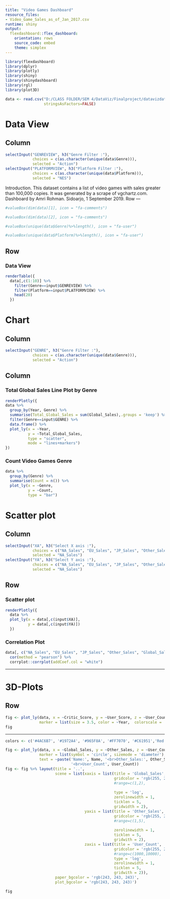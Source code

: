 ---
title: "Video Games Dashboard"
resource_files:
- Video_Game_Sales_as_of_Jan_2017.csv
runtime: shiny
output:
  flexdashboard::flex_dashboard:
    orientation: rows
    source_code: embed
    theme: simplex
---
```{r setup, include=FALSE}
library(flexdashboard)
library(dplyr)
library(plotly)
library(shiny)
library(shinydashboard)
library(rgl)
library(plot3D)
```
```{r global, include=FALSE}
data <- read.csv("D:/CLASS FOLDER/SEM 4/DataViz/Finalproject/datavizdata.csv",
                 stringsAsFactors=FALSE)
```
Data View
===
Column {.sidebar}
---
```{r}
selectInput("GENREVIEW", h3("Genre Filter :"), 
            choices = c(as.character(unique(data$Genre))),
            selected = "Action")
selectInput("PLATFORMVIEW", h3("Platform Filter :"), 
            choices = c(as.character(unique(data$Platform))),
            selected = "NES")
```
Introduction.
This dataset contains a list of video games with sales greater than 100,000 copies. It was generated by a scrape of vgchartz.com.
Dashboard by Amri Rohman.
Sidoarjo, 1 September 2019.
Row
---

```{r}
#valueBox(dim(data)[1], icon = "fa-comments")
```
```{r}
#valueBox(dim(data)[2], icon = "fa-comments")
```
```{r}
#valueBox(unique(data$Genre)%>%length(), icon = "fa-user")
```
```{r}
#valueBox(unique(data$Platform)%>%length(), icon = "fa-user")
```
Row
---
### Data View
```{r}
renderTable({
  data[,c(1:10)] %>%
    filter(Genre==input$GENREVIEW) %>% 
    filter(Platform==input$PLATFORMVIEW) %>%
    head(20)
  })
```

Chart
===
Column {.sidebar}
---
```{r}
selectInput("GENRE", h3("Genre Filter :"), 
            choices = c(as.character(unique(data$Genre))),
            selected = "Action")
```

Column
---
### Total Global Sales Line Plot by Genre

```{r}
renderPlotly({
data %>%
  group_by(Year, Genre) %>%
  summarise(Total_Global_Sales = sum(Global_Sales),.groups = 'keep') %>%
  filter(Genre==input$GENRE) %>%
  data.frame() %>% 
  plot_ly(x = ~Year, 
          y = ~Total_Global_Sales,
          type = "scatter",
          mode = "lines+markers")
})
```

### Count Video Games Genre
```{r}
data %>%
  group_by(Genre) %>%
  summarise(Count = n()) %>%
  plot_ly(x = ~Genre,
          y = ~Count,
          type = "bar")
```
Scatter plot
===
Column {.sidebar}
---
```{r}
selectInput("XA", h3("Select X axis :"), 
            choices = c("NA_Sales", "EU_Sales", "JP_Sales", "Other_Sales", "Global_Sales"),
            selected = "NA_Sales")
selectInput("YA", h3("Select Y axis :"),
            choices = c("NA_Sales", "EU_Sales", "JP_Sales", "Other_Sales", "Global_Sales"),
            selected = "NA_Sales")
```
Row
---
### Scatter plot
```{r}
renderPlotly({
  data %>%
  plot_ly(x = data[,c(input$XA)],
          y = data[,c(input$YA)])
  })
```


### Correlation Plot
```{r}
data[, c("NA_Sales", "EU_Sales", "JP_Sales", "Other_Sales", "Global_Sales")] %>%
  cor(method = "pearson") %>%
  corrplot::corrplot(addCoef.col = "white")
```

----

3D-Plots
===
Row
---

```{r}
fig <- plot_ly(data, x = ~Critic_Score, y = ~User_Score, z = ~User_Count, type = 'scatter3d', mode = 'lines+markers', line = list(width = 3, color = ~Year, colorscale = 'Viridis'),
               marker = list(size = 3.5, color = ~Year,  colorscale = 'Greens', cmin = -20, cmax = 50))
fig
```

---
```{r}
colors <- c('#4AC6B7', '#1972A4', '#965F8A', '#FF7070', '#C61951','Red')

fig <- plot_ly(data, x = ~Global_Sales, y = ~Other_Sales, z = ~User_Count, color = ~Platform, size = ~User_Count, colors = colors,
               marker = list(symbol = 'circle', sizemode = 'diameter'), sizes = c(5, 150),
               text = ~paste('Name:', Name, '<br>Other_Sales:', Other_Sales, '<br>Global_Sales:', Global_Sales,
                             '<br>User_Count', User_Count))
fig <- fig %>% layout(title = '..',
                      scene = list(xaxis = list(title = 'Global_Sales',
                                                gridcolor = 'rgb(255, 255, 255)',
                                                #range=c(1,2),
                                               
                                                type = 'log',
                                                zerolinewidth = 1,
                                                ticklen = 5,
                                                gridwidth = 2),
                                   yaxis = list(title = 'Other_Sales',
                                                gridcolor = 'rgb(255, 255, 255)',
                                                #range=c(1,5),
                                                
                                                zerolinewidth = 1,
                                                ticklen = 5,
                                                gridwith = 2),
                                   zaxis = list(title = 'User_Count',
                                                gridcolor = 'rgb(255, 255, 255)',
                                                #range=c(1000,10000),
                                                type = 'log',
                                                zerolinewidth = 1,
                                                ticklen = 5,
                                                gridwith = 2)),
                      paper_bgcolor = 'rgb(243, 243, 243)',
                      plot_bgcolor = 'rgb(243, 243, 243)')

fig
```